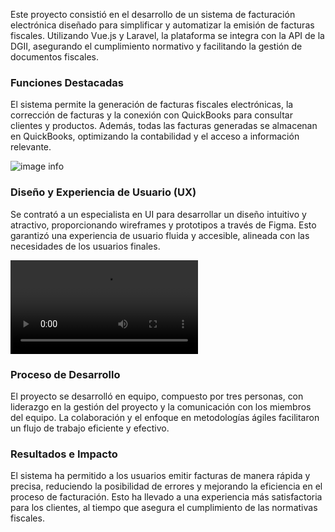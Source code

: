 Este proyecto consistió en el desarrollo de un sistema de facturación electrónica diseñado para simplificar y automatizar la emisión de facturas fiscales. Utilizando Vue.js y Laravel, la plataforma se integra con la API de la DGII, asegurando el cumplimiento normativo y facilitando la gestión de documentos fiscales.

### Funciones Destacadas

El sistema permite la generación de facturas fiscales electrónicas, la corrección de facturas y la conexión con QuickBooks para consultar clientes y productos. Además, todas las facturas generadas se almacenan en QuickBooks, optimizando la contabilidad y el acceso a información relevante.

![image info](/projects/avan.png)

### Diseño y Experiencia de Usuario (UX)

Se contrató a un especialista en UI para desarrollar un diseño intuitivo y atractivo, proporcionando wireframes y prototipos a través de Figma. Esto garantizó una experiencia de usuario fluida y accesible, alineada con las necesidades de los usuarios finales.

<video className="w-full rounded-lg" controls>
  <source src="/projects/avan-video.mp4" type="video/mp4" />
  Tu navegador no soporta el elemento de video.
</video>

### Proceso de Desarrollo

El proyecto se desarrolló en equipo, compuesto por tres personas, con liderazgo en la gestión del proyecto y la comunicación con los miembros del equipo. La colaboración y el enfoque en metodologías ágiles facilitaron un flujo de trabajo eficiente y efectivo.

### Resultados e Impacto

El sistema ha permitido a los usuarios emitir facturas de manera rápida y precisa, reduciendo la posibilidad de errores y mejorando la eficiencia en el proceso de facturación. Esto ha llevado a una experiencia más satisfactoria para los clientes, al tiempo que asegura el cumplimiento de las normativas fiscales.